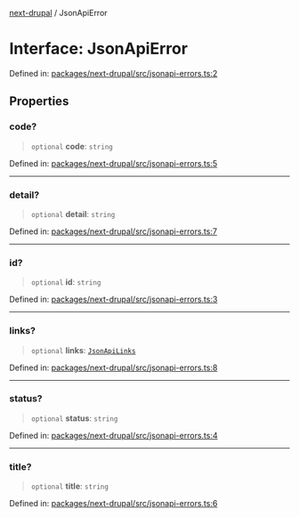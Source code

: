 [next-drupal](../globals.mdx) / JsonApiError

# Interface: JsonApiError

Defined in: [packages/next-drupal/src/jsonapi-errors.ts:2](https://github.com/chapter-three/next-drupal/blob/99d53e7de9f279983acefda33ce5bc4643bafb3c/packages/next-drupal/src/jsonapi-errors.ts#L2)

## Properties

### code?

> `optional` **code**: `string`

Defined in: [packages/next-drupal/src/jsonapi-errors.ts:5](https://github.com/chapter-three/next-drupal/blob/99d53e7de9f279983acefda33ce5bc4643bafb3c/packages/next-drupal/src/jsonapi-errors.ts#L5)

---

### detail?

> `optional` **detail**: `string`

Defined in: [packages/next-drupal/src/jsonapi-errors.ts:7](https://github.com/chapter-three/next-drupal/blob/99d53e7de9f279983acefda33ce5bc4643bafb3c/packages/next-drupal/src/jsonapi-errors.ts#L7)

---

### id?

> `optional` **id**: `string`

Defined in: [packages/next-drupal/src/jsonapi-errors.ts:3](https://github.com/chapter-three/next-drupal/blob/99d53e7de9f279983acefda33ce5bc4643bafb3c/packages/next-drupal/src/jsonapi-errors.ts#L3)

---

### links?

> `optional` **links**: [`JsonApiLinks`](JsonApiLinks.mdx)

Defined in: [packages/next-drupal/src/jsonapi-errors.ts:8](https://github.com/chapter-three/next-drupal/blob/99d53e7de9f279983acefda33ce5bc4643bafb3c/packages/next-drupal/src/jsonapi-errors.ts#L8)

---

### status?

> `optional` **status**: `string`

Defined in: [packages/next-drupal/src/jsonapi-errors.ts:4](https://github.com/chapter-three/next-drupal/blob/99d53e7de9f279983acefda33ce5bc4643bafb3c/packages/next-drupal/src/jsonapi-errors.ts#L4)

---

### title?

> `optional` **title**: `string`

Defined in: [packages/next-drupal/src/jsonapi-errors.ts:6](https://github.com/chapter-three/next-drupal/blob/99d53e7de9f279983acefda33ce5bc4643bafb3c/packages/next-drupal/src/jsonapi-errors.ts#L6)
